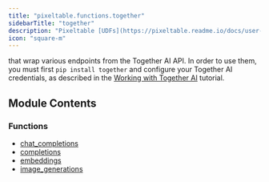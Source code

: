 ```yaml
---
title: "pixeltable.functions.together"
sidebarTitle: "together"
description: "Pixeltable [UDFs](https://pixeltable.readme.io/docs/user-defined-functions-udfs)"
icon: "square-m"
---
```


that wrap various endpoints from the Together AI API. In order to use them, you must first `pip install together` and configure your Together AI credentials, as described in the [Working with Together AI](https://pixeltable.readme.io/docs/together-ai) tutorial.


## Module Contents

### Functions

- [chat_completions](./chat_completions)
- [completions](./completions)
- [embeddings](./embeddings)
- [image_generations](./image_generations)

